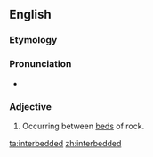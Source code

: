 ==English==

===Etymology===

{{prefix|inter|bedded|lang=en}}
===Pronunciation===
* {{a|US}} {{IPA|ɪntɚˈbɛdəd|lang=en}}

===Adjective===
{{en-adj|-}}

# {{context|geology|lang=en}}  Occurring between [[bed]]s of rock.

[[ta:interbedded]]
[[zh:interbedded]]